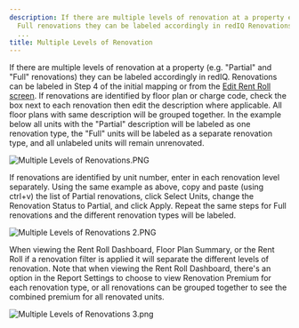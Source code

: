 ```yaml
---
description: If there are multiple levels of renovation at a property eg Partial and
  Full renovations they can be labeled accordingly in redIQ Renovations can be labeled
  ...
title: Multiple Levels of Renovation
---
```


If there are multiple levels of renovation at a property (e.g. "Partial" and "Full" renovations) they can be labeled accordingly in redIQ. Renovations can be labeled in Step 4 of the initial mapping or from the [Edit Rent Roll screen](https://rediq.freshdesk.com/support/solutions/articles/5000742265-edit-rent-roll-screen). If renovations are identified by floor plan or charge code, check the box next to each renovation then edit the description where applicable. All floor plans with same description will be grouped together. In the example below all units with the "Partial" description will be labeled as one renovation type, the "Full" units will be labeled as a separate renovation type, and all unlabeled units will remain unrenovated.


<Frame>
  <img src="/images/rediq/a955c44d95587da2bdfc40dbd2971eb40ffc6dec.png" alt="Multiple Levels of Renovations.PNG" />
</Frame>


If renovations are identified by unit number, enter in each renovation level separately. Using the same example as above, copy and paste (using ctrl+v) the list of Partial renovations, click Select Units, change the Renovation Status to Partial, and click Apply. Repeat the same steps for Full renovations and the different renovation types will be labeled.


<Frame>
  <img src="/images/rediq/9d7ae24a193f1cd53f50a0a1c395c96166aca019.png" alt="Multiple Levels of Renovations 2.PNG" />
</Frame>


When viewing the Rent Roll Dashboard, Floor Plan Summary, or the Rent Roll if a renovation filter is applied it will separate the different levels of renovation. Note that when viewing the Rent Roll Dashboard, there's an option in the Report Settings to choose to view Renovation Premium for each renovation type, or all renovations can be grouped together to see the combined premium for all renovated units.


<Frame>
  <img src="/images/rediq/3079ab564cc27a4287204482b71a7d1257622577.png" alt="Multiple Levels of Renovations 3.png" />
</Frame>